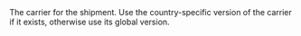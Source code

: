   

  
<ParamField body="Carrier" type="string" required>     
The carrier for the shipment. Use the country-specific version of the carrier if it exists, otherwise use its global version.  
</ParamField>